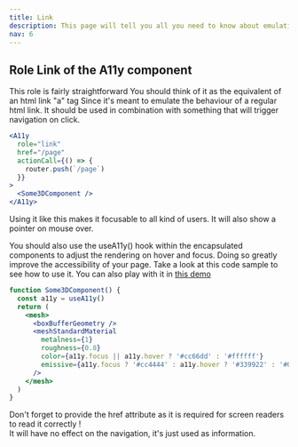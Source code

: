 ```yaml
---
title: Link
description: This page will tell you all you need to know about emulating an accessible link in your react-three-fiber app with @react-three-a11y
nav: 6
---
```


## Role Link of the A11y component

This role is fairly straightforward
You should think of it as the equivalent of an html link "a" tag
Since it's meant to emulate the behaviour of a regular html link. It should be used in combination with something that will trigger navigation on click.

```jsx
<A11y
  role="link"
  href="/page"
  actionCall={() => {
    router.push(`/page`)
  }}
>
  <Some3DComponent />
</A11y>
```

Using it like this makes it focusable to all kind of users. It will also show a pointer on mouse over.

You should also use the useA11y() hook within the encapsulated components to adjust the rendering on hover and focus. Doing so greatly improve the accessibility of your page.
Take a look at this code sample to see how to use it.
You can also play with it in [this demo](https://n4rzi.csb.app)

```jsx
function Some3DComponent() {
  const a11y = useA11y()
  return (
    <mesh>
      <boxBufferGeometry />
      <meshStandardMaterial
        metalness={1}
        roughness={0.8}
        color={a11y.focus || a11y.hover ? '#cc66dd' : '#ffffff'}
        emissive={a11y.focus ? '#cc4444' : a11y.hover ? '#339922' : '#003399'}
      />
    </mesh>
  )
}
```

<Hint>
  Don't forget to provide the href attribute as it is required for screen readers to read it correctly !<br />
  It will have no effect on the navigation, it's just used as information.
</Hint>
